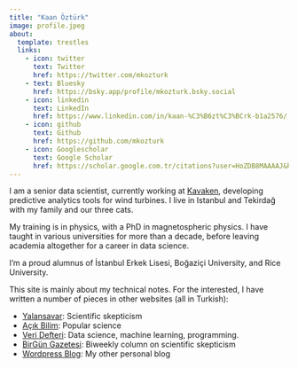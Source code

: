 ```yaml
---
title: "Kaan Öztürk"
image: profile.jpeg
about:
  template: trestles
  links:
    - icon: twitter
      text: Twitter
      href: https://twitter.com/mkozturk
    - text: Bluesky
      href: https://bsky.app/profile/mkozturk.bsky.social
    - icon: linkedin
      text: LinkedIn
      href: https://www.linkedin.com/in/kaan-%C3%B6zt%C3%BCrk-b1a2576/
    - icon: github
      text: Github
      href: https://github.com/mkozturk
    - icon: Googlescholar
      text: Google Scholar
      href: https://scholar.google.com.tr/citations?user=HoZDB8MAAAAJ&hl=en
---
```


I am a senior data scientist, currently working at [Kavaken](https://www.kavaken.com/), developing predictive analytics tools for wind turbines. I live in Istanbul and Tekirdağ with my family and our three cats.

My training is in physics, with a PhD in magnetospheric physics. I have taught in various universities for more than a decade, before leaving academia altogether for a career in data science.

I'm a proud alumnus of İstanbul Erkek Lisesi, Boğaziçi University, and Rice University.

This site is mainly about my technical notes. For the interested, I have written a number of pieces in other websites (all in Turkish):

* [Yalansavar](https://yalansavar.org/author/mkoz/): Scientific skepticism
* [Açık Bilim](http://www.acikbilim.com/author/kaanozturk): Popular science
* [Veri Defteri](http://www.veridefteri.com/author/kaan/): Data science, machine learning, programming.
* [BirGün Gazetesi](https://www.birgun.net/profil/m-kaan-ozturk-344): Biweekly column on scientific skepticism
* [Wordpress Blog](https://mkoz.wordpress.com/): My other personal blog
